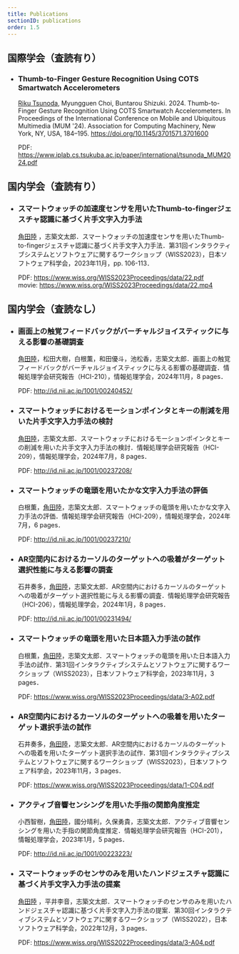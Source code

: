 ```yaml
---
title: Publications
sectionID: publications
order: 1.5
---
```


## 国際学会（査読有り）

- ### Thumb-to-Finger Gesture Recognition Using COTS Smartwatch Accelerometers

  <u>Riku Tsunoda</u>, Myungguen Choi, Buntarou Shizuki. 2024. Thumb-to-Finger Gesture Recognition Using COTS Smartwatch Accelerometers. In Proceedings of the International Conference on Mobile and Ubiquitous Multimedia (MUM '24). Association for Computing Machinery, New York, NY, USA, 184–195. <a href="https://doi.org/10.1145/3701571.3701600" target="_blank" rel="noopener noreferrer">https://doi.org/10.1145/3701571.3701600</a>

  PDF: https://www.iplab.cs.tsukuba.ac.jp/paper/international/tsunoda_MUM2024.pdf

## 国内学会（査読有り）

- ### スマートウォッチの加速度センサを用いたThumb-to-fingerジェスチャ認識に基づく片手文字入力手法

  <u>角田陸</u>
  ，志築文太郎．スマートウォッチの加速度センサを用いたThumb-to-fingerジェスチャ認識に基づく片手文字入力手法．第31回インタラクティブシステムとソフトウェアに関するワークショップ（WISS2023），日本ソフトウェア科学会，2023年11月，pp.
  106-113．

  PDF: https://www.wiss.org/WISS2023Proceedings/data/22.pdf <br />
  movie: https://www.wiss.org/WISS2023Proceedings/data/22.mp4

## 国内学会（査読なし）

- ### 画面上の触覚フィードバックがバーチャルジョイスティックに与える影響の基礎調査

  <u>角田陸</u>，松田大樹，白根薫，和田優斗，池松香，志築文太郎．画面上の触覚フィードバックがバーチャルジョイスティックに与える影響の基礎調査．情報処理学会研究報告（HCI-210），情報処理学会，2024年11月，8 pages．

  PDF: http://id.nii.ac.jp/1001/00240452/

- ### スマートウォッチにおけるモーションポインタとキーの削減を用いた片手文字入力手法の検討

  <u>角田陸</u>，志築文太郎．スマートウォッチにおけるモーションポインタとキーの削減を用いた片手文字入力手法の検討．情報処理学会研究報告（HCI-209），情報処理学会，2024年7月，8 pages．

  PDF: http://id.nii.ac.jp/1001/00237208/

- ### スマートウォッチの竜頭を用いたかな文字入力手法の評価

  白根薫，<u>角田陸</u>，志築文太郎．スマートウォッチの竜頭を用いたかな文字入力手法の評価．情報処理学会研究報告（HCI-209），情報処理学会，2024年7月，6 pages．

  PDF: http://id.nii.ac.jp/1001/00237210/

- ### AR空間内におけるカーソルのターゲットへの吸着がターゲット選択性能に与える影響の調査

  石井奏多，<u>角田陸</u>，志築文太郎．AR空間内におけるカーソルのターゲットへの吸着がターゲット選択性能に与える影響の調査．情報処理学会研究報告（HCI-206），情報処理学会，2024年1月，8 pages．

  PDF: http://id.nii.ac.jp/1001/00231494/

- ### スマートウォッチの竜頭を用いた日本語入力手法の試作

  白根薫，<u>角田陸</u>，志築文太郎．スマートウォッチの竜頭を用いた日本語入力手法の試作．第31回インタラクティブシステムとソフトウェアに関するワークショップ（WISS2023），日本ソフトウェア科学会，2023年11月，3 pages．

  PDF: https://www.wiss.org/WISS2023Proceedings/data/3-A02.pdf

- ### AR空間内におけるカーソルのターゲットへの吸着を用いたターゲット選択手法の試作

  石井奏多，<u>角田陸</u>，志築文太郎．AR空間内におけるカーソルのターゲットへの吸着を用いたターゲット選択手法の試作．第31回インタラクティブシステムとソフトウェアに関するワークショップ（WISS2023），日本ソフトウェア科学会，2023年11月，3 pages．

  PDF: https://www.wiss.org/WISS2023Proceedings/data/1-C04.pdf

- ### アクティブ音響センシングを用いた手指の関節角度推定

  小西智樹，<u>角田陸</u>，國分晴利，久保勇貴，志築文太郎．アクティブ音響センシングを用いた手指の関節角度推定．情報処理学会研究報告（HCI-201），情報処理学会，2023年1月，5 pages．

  PDF: http://id.nii.ac.jp/1001/00223223/

- ### スマートウォッチのセンサのみを用いたハンドジェスチャ認識に基づく片手文字入力手法の提案

  <u>角田陸</u>
  ，平井李音，志築文太郎．スマートウォッチのセンサのみを用いたハンドジェスチャ認識に基づく片手文字入力手法の提案．第30回インタラクティブシステムとソフトウェアに関するワークショップ（WISS2022），日本ソフトウェア科学会，2022年12月，3
  pages．

  PDF: https://www.wiss.org/WISS2022Proceedings/data/3-A04.pdf
